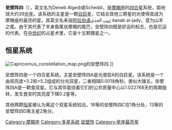{{copyedit|time=2010-01-31T06:54:09+00:00}}
{{Starbox begin
| name = 垒壁阵四
}}
{{Starbox image
| image = [[File:Capricornus_tail_cropped.jpg|250px]]
| caption = 摩羯座的尾部。垒壁阵四（摩羯座δ）在图片左部。
| credit = Anthony Simone
}}

{{Starbox observe
| epoch = [[J2000.0|J2000.0]]
| constell = [[摩羯座|摩羯座]]
| 星官 = [[室宿|室宿]] [[:Category:垒壁阵_(星官)|垒壁阵]]
| ra = {{RA|21|47|03}}
| dec = {{DEC|-16|07|38}}
| appmag_v = 2.85
}}
{{Starbox character
| class = A7III
| r-i = <!--R-I color-->
| v-r = <!--V-R color-->
| b-v = 0.30
| u-b = 0.08
| variable = [[盾牌座δ变星|盾牌座δ变星]]<br>[[食双星|食双星]]
}}
{{Starbox astrometry
| radial_v = -0.2
| prop_mo_ra = 263.26
| prop_mo_dec = -296.23
| parallax = 84.58
| p_error = 0.88
| parallax_footnote = <!--Parallax footnote-->
| dist_ly = ~39
| dist_pc = ~11
| space_v_u = <!--Space velocity (U), σu cos v w (in km/s)-->
| space_v_v = <!--Space velocity (V), σv cos w (in km/s)-->
| space_v_w = <!--Space velocity (W), σw (in km/s)-->
| absmag_v = 2.49
}}
{{Starbox detail
| source = <!--[source url]-->
| mass = 0.61-1.25
| radius = 1.64
| gravity = <!--Surface gravity (given as the base 10 logarithm expressed in cgs units)-->
| luminosity = 8.5
| temperature = 7,700
| metal = <!--Metallicity (no units provided by template)-->
| rotation = 87 km/s
| age = <!--Age (in years)-->
}}
{{Starbox catalog
| names = Deneb Algedi, Scheddi, 49 Capricorni, [[Gliese-Jahreiss_catalogue|GJ]] 837, [[Harvard_Revised_catalogue|HR]] 8322, [[Bonner_Durchmusterung|BD]]−16°5943, [[Henry_Draper_catalogue|HD]] 207098, [[General_Catalogue_of_Trigonometric_Parallaxes|GCTP]] 5258.00, [[Smithsonian_Astrophysical_Observatory_Star_Catalog|SAO]] 164644, [[Fifth_Fundamental_Catalogue|FK5]] 819, [[Hipparcos_catalogue|HIP]] 107556, GC 30491, [[Star_catalogue#ADS|ADS]] 15314, CCDM 21470-1607
}}
{{Starbox reference
| Simbad = HD+207098
| ARICNS = <!--Code-->
}}
{{Starbox end}}

'''垒壁阵四'''（{{lang|en|'''δ Cap''' / '''摩羯座δ'''}}），英文名为Deneb Algedi或Scheddi，是[[摩羯座|摩羯座]]的[[四合星|四合星]]系统，距地球大约39[[光年|光年]]。该系统的主星是一颗[[白巨星|白巨星]]，它结合其他三颗星的光使得其成为摩羯座的最亮的星。其英文名来自[[阿拉伯语|阿拉伯语]]ذنب الجدي ðanab al-jady，意为山羊之尾。由于其代表了羊身鱼尾状摩羯的尾巴，垒壁阵四既是好运的标志，也是厄运的代表。在[[中世纪|中世纪]]的占星术里，它是十五颗魔星之一。

== 恒星系统 ==

[[Image:Capricornus_constellation_map.png|thumb]]的垒壁阵四.]]

垒壁阵四是一个四合星系统。主星垒壁阵四A是光谱型A的白巨星。该系统是一个由视亮度+3.2和+5.2组成的分光双星，二者相隔0.0018角秒。类似大陵五，垒壁阵四A是一颗食双星。它与其伴星绕着它们的公共质量中心以1.022768天的周期旋转，发生食变时其亮度下降0.2星等。

其他两颗[[恒星|恒星]]被认为离这个双星系统较远。16等的垒壁阵四C在1角分处，13等的垒壁阵四D离主星2角分。

{{摩羯座恒星}}

[[Category:摩羯座|Category:摩羯座]]
[[Category:多星系统|Category:多星系统]]
[[Category:垒壁阵_(星官)|垒壁阵]]
[[Category:星座最亮星|Category:星座最亮星]]
